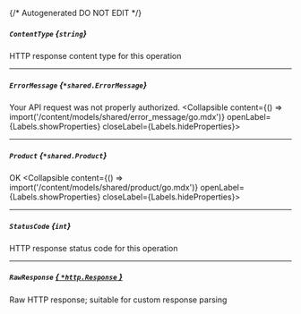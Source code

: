 {/* Autogenerated DO NOT EDIT  */}

##### `ContentType` *{`string`}*
HTTP response content type for this operation

---
##### `ErrorMessage` *{`*shared.ErrorMessage`}*
Your API request was not properly authorized.
<Collapsible content={() => import('/content/models/shared/error_message/go.mdx')} openLabel={Labels.showProperties} closeLabel={Labels.hideProperties}>
</Collapsible>

---
##### `Product` *{`*shared.Product`}*
OK
<Collapsible content={() => import('/content/models/shared/product/go.mdx')} openLabel={Labels.showProperties} closeLabel={Labels.hideProperties}>
</Collapsible>

---
##### `StatusCode` *{`int`}*
HTTP response status code for this operation

---
##### `RawResponse` [*{ `*http.Response` }*](https://pkg.go.dev/net/http#Response)
Raw HTTP response; suitable for custom response parsing


